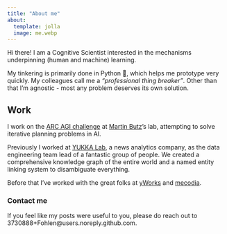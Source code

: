 ```yaml
---
title: "About me"
about:
  template: jolla
  image: me.webp
---
```


Hi there! I am a Cognitive Scientist interested in the mechanisms underpinning (human and machine) learning. 

My tinkering is primarily done in Python 🐍, which helps me prototype very quickly. My colleagues call me a _"professional thing breaker"_. Other than that I'm agnostic - most any problem deserves its own solution.

## Work

I work on the [ARC AGI challenge](https://arcprize.org/arc-agi) at [Martin Butz](https://uni-tuebingen.de/fakultaeten/mathematisch-naturwissenschaftliche-fakultaet/fachbereiche/informatik/lehrstuehle/cognitive-modeling/)'s lab, attempting to solve iterative planning problems in AI.

Previously I worked at [YUKKA Lab](https://www.yukkalab.com), a news analytics company, as the data engineering team lead of a fantastic group of people. 
We created a comprehensive knowledge graph of the entire world and a named entity linking system to disambiguate everything.

Before that I've worked with the great folks at [yWorks](https://www.yworks.com) and [mecodia](https://mecodia.de).

### Contact me

If you feel like my posts were useful to you, please do reach out to 3730888+Fohlen@users.noreply.github.com.
